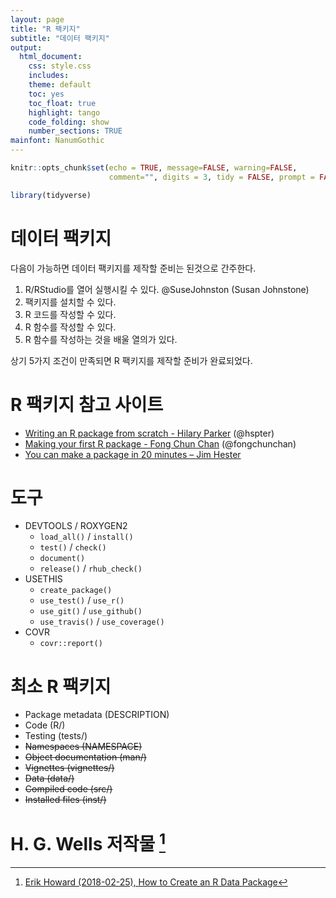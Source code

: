 ```yaml
---
layout: page
title: "R 팩키지"
subtitle: "데이터 팩키지"
output:
  html_document:
    css: style.css
    includes:
    theme: default
    toc: yes
    toc_float: true
    highlight: tango
    code_folding: show
    number_sections: TRUE
mainfont: NanumGothic
---
```


```r
knitr::opts_chunk$set(echo = TRUE, message=FALSE, warning=FALSE,
                      comment="", digits = 3, tidy = FALSE, prompt = FALSE, fig.align = 'center')

library(tidyverse)
```


# 데이터 팩키지 {#data-pkg}

다음이 가능하면 데이터 팩키지를 제작할 준비는 된것으로 간주한다.

1. R/RStudio를 열어 실행시킬 수 있다. @SuseJohnston (Susan Johnstone)
1. 팩키지를 설치할 수 있다.
1. R 코드를 작성할 수 있다.
1. R 함수를 작성할 수 있다.
1. R 함수를 작성하는 것을 배울 열의가 있다.

상기 5가지 조건이 만족되면 R 팩키지를 제작할 준비가 완료되었다.

# R 팩키지 참고 사이트 {#r-pkg-site}

- [Writing an R package from scratch - Hilary Parker](https://hilaryparker.com/2014/04/29/writing-an-r-package-from-scratch/) (@hspter)
- [Making your first R package - Fong Chun Chan](https://tinyheero.github.io/jekyll/update/2015/07/26/making-your-first-R-package.html) (@fongchunchan)
- [You can make a package in 20 minutes – Jim Hester](https://resources.rstudio.com/rstudio-conf-2018/you-can-make-a-package-in-20-minutes-jim-hester)

# 도구 {#r-pkg-tools}

- DEVTOOLS / ROXYGEN2
    - `load_all()` / `install()`
    - `test()` / `check()`
    - `document()`
    - `release()` / `rhub_check()`
- USETHIS
    - `create_package()`
    - `use_test()` / `use_r()`
    - `use_git()` / `use_github()`
    - `use_travis()` / `use_coverage()`
- COVR
    - `covr::report()`

# 최소 R 팩키지 {#minimal-R-pkg}
    
- Package metadata (DESCRIPTION)
- Code (R/)
- Testing (tests/)
- ~~Namespaces (NAMESPACE)~~
- ~~Object documentation (man/)~~
- ~~Vignettes (vignettes/)~~
- ~~Data (data/)~~
- ~~Compiled code (src/)~~
- ~~Installed files (inst/)~~    

# H. G. Wells 저작물 [^hg-wells-pkg] {#hg-wells}

[^hg-wells-pkg]: [Erik Howard (2018-02-25), How to Create an R Data Package](https://www.erikhoward.net/blog/how-to-create-an-r-data-package/)

